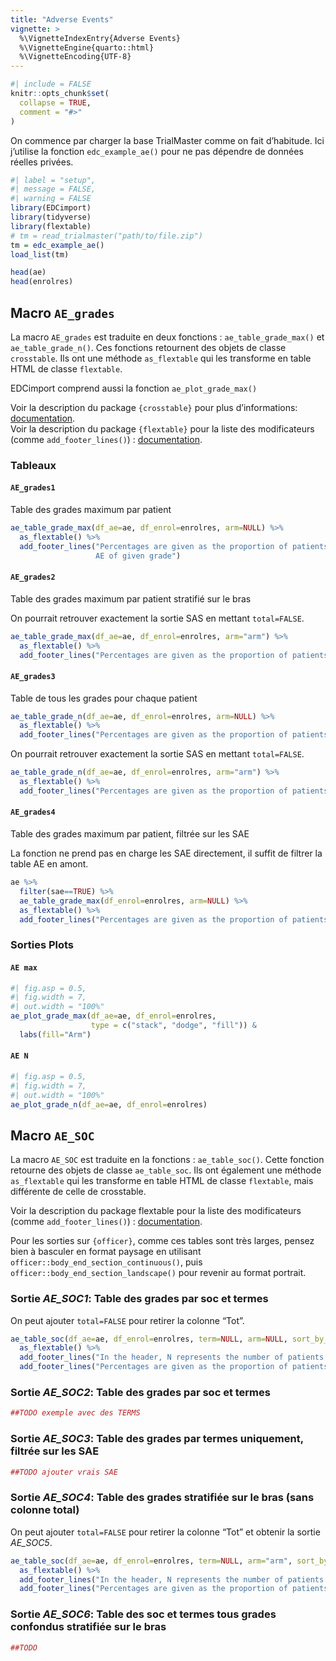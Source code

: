 ```yaml
---
title: "Adverse Events"
vignette: >
  %\VignetteIndexEntry{Adverse Events}
  %\VignetteEngine{quarto::html}
  %\VignetteEncoding{UTF-8}
---
```


```r
#| include = FALSE
knitr::opts_chunk$set(
  collapse = TRUE,
  comment = "#>"
)
```

<script src="https://cdn.jsdelivr.net/npm/@xiee/utils/js/tabsets.min.js" defer data-external="1"></script>
<link rel="stylesheet" href="https://cdn.jsdelivr.net/npm/@xiee/utils/css/tabsets.min.css">

On commence par charger la base TrialMaster comme on fait d'habitude. 
Ici j'utilise la fonction `edc_example_ae()` pour ne pas dépendre de données réelles privées.

```r
#| label = "setup",
#| message = FALSE,
#| warning = FALSE
library(EDCimport)
library(tidyverse)
library(flextable)
# tm = read_trialmaster("path/to/file.zip")
tm = edc_example_ae()
load_list(tm)

head(ae)
head(enrolres)
```

## Macro `AE_grades`

La macro `AE_grades` est traduite en deux fonctions : `ae_table_grade_max()` et `ae_table_grade_n()`. Ces fonctions retournent des objets de classe `crosstable`. 
Ils ont une méthode `as_flextable` qui les transforme en table HTML de classe `flextable`. 

EDCimport comprend aussi la fonction `ae_plot_grade_max()`

Voir la description du package `{crosstable}` pour plus d'informations: [documentation](https://danchaltiel.github.io/crosstable/reference/as_flextable.html). <br>
Voir la description du package `{flextable}` pour la liste des modificateurs (comme `add_footer_lines()`) : [documentation](https://davidgohel.github.io/flextable/reference/index.html).

### Tableaux

::: {.panel-tabset}

#### `AE_grades1`

Table des grades maximum par patient

```r
ae_table_grade_max(df_ae=ae, df_enrol=enrolres, arm=NULL) %>% 
  as_flextable() %>% 
  add_footer_lines("Percentages are given as the proportion of patients presenting at most one 
                   AE of given grade")
```

#### `AE_grades2`

Table des grades maximum par patient stratifié sur le bras

On pourrait retrouver exactement la sortie SAS en mettant `total=FALSE`.

```r
ae_table_grade_max(df_ae=ae, df_enrol=enrolres, arm="arm") %>% 
  as_flextable() %>% 
  add_footer_lines("Percentages are given as the proportion of patients presenting at most one AE of given grade")
```

#### `AE_grades3`

Table de tous les grades pour chaque patient

```r
ae_table_grade_n(df_ae=ae, df_enrol=enrolres, arm=NULL) %>% 
  as_flextable() %>% 
  add_footer_lines("Percentages are given as the proportion of patients presenting at least one AE of given grade")
```

On pourrait retrouver exactement la sortie SAS en mettant `total=FALSE`.

```r
ae_table_grade_n(df_ae=ae, df_enrol=enrolres, arm="arm") %>% 
  as_flextable() %>% 
  add_footer_lines("Percentages are given as the proportion of patients presenting at least one AE of given grade")
```


#### `AE_grades4`

Table des grades maximum par patient, filtrée sur les SAE

La fonction ne prend pas en charge les SAE directement, il suffit de filtrer la table AE en amont.

```r
ae %>% 
  filter(sae==TRUE) %>% 
  ae_table_grade_max(df_enrol=enrolres, arm=NULL) %>% 
  as_flextable() %>% 
  add_footer_lines("Percentages are given as the proportion of patients presenting at most one SAE of given grade")
```

:::

### Sorties Plots

::: {.panel-tabset}

#### `AE max`

```r
#| fig.asp = 0.5,
#| fig.width = 7,
#| out.width = "100%"
ae_plot_grade_max(df_ae=ae, df_enrol=enrolres, 
                  type = c("stack", "dodge", "fill")) & 
  labs(fill="Arm")
```

#### `AE N`


```r
#| fig.asp = 0.5,
#| fig.width = 7,
#| out.width = "100%"
ae_plot_grade_n(df_ae=ae, df_enrol=enrolres)
```

:::

## Macro `AE_SOC` 


La macro `AE_SOC` est traduite en la fonctions : `ae_table_soc()`. Cette fonction retourne des objets de classe `ae_table_soc`. Ils ont également une méthode `as_flextable` qui les transforme en table HTML de classe `flextable`, mais différente de celle de crosstable. 

Voir la description du package flextable pour la liste des modificateurs (comme `add_footer_lines()`) : [documentation](https://davidgohel.github.io/flextable/reference/index.html).

Pour les sorties sur `{officer}`, comme ces tables sont très larges, pensez bien à basculer en format paysage en utilisant `officer::body_end_section_continuous()`, puis `officer::body_end_section_landscape()` pour revenir au format portrait.

### Sortie *AE_SOC1*: Table des grades par soc et termes

On peut ajouter `total=FALSE` pour retirer la colonne "Tot".

```r
ae_table_soc(df_ae=ae, df_enrol=enrolres, term=NULL, arm=NULL, sort_by_ae=FALSE) %>% 
  as_flextable() %>% 
  add_footer_lines("In the header, N represents the number of patients.") %>% 
  add_footer_lines("Percentages are given as the proportion of patients presenting at least one AE of given grade")
```

### Sortie *AE_SOC2*: Table des grades par soc et termes

```r
##TODO exemple avec des TERMS
``` 

### Sortie *AE_SOC3*: Table des grades par termes uniquement, filtrée sur les SAE

```r
##TODO ajouter vrais SAE
```

### Sortie *AE_SOC4*: Table des grades stratifiée sur le bras (sans colonne total)

On peut ajouter `total=FALSE` pour retirer la colonne "Tot" et obtenir la sortie *AE_SOC5*.

```r
ae_table_soc(df_ae=ae, df_enrol=enrolres, term=NULL, arm="arm", sort_by_ae=FALSE) %>% 
  as_flextable() %>% 
  add_footer_lines("In the header, N represents the number of patients.") %>% 
  add_footer_lines("Percentages are given as the proportion of patients presenting at least one AE of given grade")
```

### Sortie *AE_SOC6*: Table des soc et termes tous grades confondus stratifiée sur le bras

```r
##TODO
```
